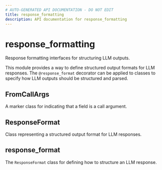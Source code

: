 ```yaml
---
# AUTO-GENERATED API DOCUMENTATION - DO NOT EDIT
title: response_formatting
description: API documentation for response_formatting
---
```


# response_formatting

Response formatting interfaces for structuring LLM outputs.

This module provides a way to define structured output formats for LLM responses.
The `@response_format` decorator can be applied to classes to specify how LLM
outputs should be structured and parsed.

## <ApiType type="Alias" path="response_formatting/index" symbolName="FromCallArgs" /> FromCallArgs

A marker class for indicating that a field is a call argument.

## <ApiType type="Alias" path="response_formatting/index" symbolName="ResponseFormat" /> ResponseFormat

Class representing a structured output format for LLM responses.

## <ApiType type="Module" path="response_formatting/index" symbolName="response_format" /> response_format

The `ResponseFormat` class for defining how to structure an LLM response.

